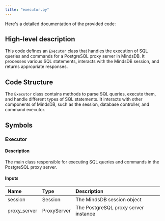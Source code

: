 ```yaml
---
title: "executor.py"
---
```


Here's a detailed documentation of the provided code:

## High-level description
This code defines an `Executor` class that handles the execution of SQL queries and commands for a PostgreSQL proxy server in MindsDB. It processes various SQL statements, interacts with the MindsDB session, and returns appropriate responses.

## Code Structure
The `Executor` class contains methods to parse SQL queries, execute them, and handle different types of SQL statements. It interacts with other components of MindsDB, such as the session, database controller, and command executor.

## Symbols

### Executor
#### Description
The main class responsible for executing SQL queries and commands in the PostgreSQL proxy server.

#### Inputs
| Name | Type | Description |
|:-----|:-----|:------------|
| session | Session | The MindsDB session object |
| proxy_server | ProxyServer | The PostgreSQL proxy server instance |
| charset | str | The character set to use (default: "utf8") |

#### Internal Logic
1. Initializes the executor with the given session, proxy server, and charset.
2. Sets up logging and initializes various attributes for query execution.
3. Creates a command executor instance.

### parse
#### Description
Parses the given SQL query string into a structured query object.

#### Inputs
| Name | Type | Description |
|:-----|:-----|:------------|
| sql | Union[str, bytes] | The SQL query to parse |

#### Internal Logic
1. Decodes the SQL query if it's in bytes format.
2. Attempts to parse the SQL using the MindsDB dialect.
3. If parsing fails with MindsDB dialect, tries parsing with MySQL dialect.
4. Raises an exception if parsing fails with both dialects.

### stmt_execute
#### Description
Executes a prepared statement with the given parameter values.

#### Inputs
| Name | Type | Description |
|:-----|:-----|:------------|
| param_values | List | The parameter values for the prepared statement |

#### Internal Logic
1. Fills the query parameters with the provided values.
2. Calls `do_execute()` to execute the query.

### query_execute
#### Description
Executes a SQL query string.

#### Inputs
| Name | Type | Description |
|:-----|:-----|:------------|
| sql | str | The SQL query to execute |

#### Internal Logic
1. Attempts to execute the query externally.
2. If not executed externally, parses the SQL and calls `do_execute()`.

### do_execute
#### Description
Performs the actual execution of the parsed query.

#### Internal Logic
1. Checks if the query has already been executed.
2. Uses the command executor to execute the query.
3. Sets the execution flag and stores the result data and columns.

### to_postgres_columns
#### Description
Converts MindsDB column information to PostgreSQL column format.

#### Inputs
| Name | Type | Description |
|:-----|:-----|:------------|
| columns | List[Column] | The list of columns to convert |

#### Internal Logic
1. Iterates through the input columns.
2. Determines the appropriate PostgreSQL data type for each column.
3. Creates a dictionary with column information in PostgreSQL format.

### stmt_prepare
#### Description
Prepares a statement for execution.

#### Inputs
| Name | Type | Description |
|:-----|:-----|:------------|
| sql | str | The SQL statement to prepare |

#### Internal Logic
1. Parses the SQL statement.
2. Extracts query parameters.
3. Prepares the query and sets up parameter and column information.

## Dependencies
- mindsdb_sql
- numpy
- pandas
- mindsdb.api.executor
- mindsdb.api.mysql.mysql_proxy.utilities
- mindsdb.utilities

## Error Handling
The code uses try-except blocks to handle parsing errors and raises `SqlApiException` for unsupported or incorrectly parsed SQL statements.

## Logging
The code uses the `log` module from `mindsdb.utilities` for logging information and warnings.

## Performance Considerations
The code uses lazy execution by setting flags like `is_executed` to avoid redundant query executions. It also leverages pandas for efficient data handling and numpy for type conversions.

This documentation provides an overview of the `Executor` class and its main methods for handling SQL queries in the MindsDB PostgreSQL proxy server. The class is responsible for parsing, preparing, and executing various types of SQL statements, as well as converting data types between MindsDB and PostgreSQL formats.